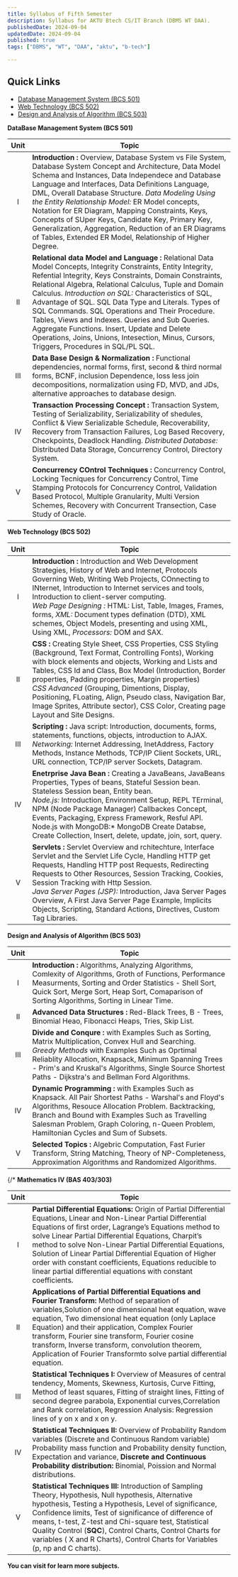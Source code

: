 ```yaml
---
title: Syllabus of Fifth Semester
description: Syllabus for AKTU Btech CS/IT Branch (DBMS WT DAA).
publishedDate: 2024-09-04
updatedDate: 2024-09-04
published: true
tags: ["DBMS", "WT", "DAA", "aktu", "b-tech"]

---
```

## Quick Links

- [Database Management System (BCS 501)](#dbms)
- [Web Technology (BCS 502)](#wt)
- [Design and Analysis of Algorithm (BCS 503)](#daa)


<Callout type="warning" txCenter="true" id="dbms">**DataBase Management System (BCS 501)** </Callout>


| Unit | Topic |
|:------:| ------ |
| I  | **Introduction :** Overview, Database System vs File System, Database System Concept and Architecture, Data Model Schema and Instances, Data Independece and Database Language and Interfaces, Data Definitions Language, DML, Overall Database Structure. *Data Modeling Using the Entity Relationship Model:* ER Model concepts, Notation for ER Diagram, Mapping Constraints, Keys, Concepts of SUper Keys, Candidate Key, Primary Key, Generalization, Aggregation, Reduction of an ER Diagrams of Tables, Extended ER Model, Relationship of Higher Degree. |
| II | **Relational data Model and Language :** Relational Data Model Concepts, Integrity Constraints, Entity Integrity, Refential Integrity, Keys Constraints, Domain Constraints, Relational Algebra, Relational Calculus, Tuple and Domain Calculus. *Introduction on SQL:* Characteristics of SQL, Advantage of SQL. SQL Data Type and Literals. Types of SQL Commands. SQL Operations and Their Procedure. Tables, Views and Indexes. Queries and Sub Queries. Aggregate Functions. Insert, Update and Delete Operations, Joins, Unions, Intesection, Minus, Cursors, Triggers, Procedures in SQL/PL SQL. |
| III | **Data Base Design & Normalization :** Functional dependencies, normal forms, first, second & third normal forms, BCNF, inclusion Dependence, loss less join decompositions, normalization using FD, MVD, and JDs, alternative approaches to database design. |
| IV | **Transaction Processing Concept :** Transaction System, Testing of Serializability, Serializability of shedules, Conflict & View Serializable Schedule, Recoverability, Recovery from Transaction Failures, Log Based Recovery, Checkpoints, Deadlock Handling. *Distributed Database:* Distributed Data Storage, Concurrency Control, Directory System. |
| V | **Concurrency COntrol Techniques :** Concurrency Control, Locking Tecniques for Concurrency Control, Time Stamping Protocols for Concurrency Control, Validation Based Protocol, Multiple Granularity, Multi Version Schemes, Recovery with Concurrent Transection, Case Study of Oracle. |


<Callout type="warning" txCenter="true" id="wt">**Web Technology (BCS 502)** </Callout>



| Unit | Topic |
|:-----:| ----- |
| I | **Introduction :** Introduction and Web Development Strategies, History of Web and Internet, Protocols Governing Web, Writing Web Projects, COnnecting to INternet, Introduction to Internet services and tools, Introduction to client-server computing. <br/> *Web Page Designing :* HTML: List, Table, Images, Frames, forms, *XML:* Document types defination (DTD), XML schemes, Object Models, presenting and using XML, Using XML, *Processors:* DOM and SAX. | 
| II | **CSS :** Creating Style Sheet, CSS Properties, CSS Styling (Background, Text Format, Controlling Fonts), Working with block elements and objects, Working and Lists and Tables, CSS Id and Class, Box Model (Introduction, Border properties, Padding properties, Margin properties) <br/> *CSS Advanced* (Grouping, Dimentions, Display, Positioning, FLoating, Align, Pseudo class, Navigation Bar, Image Sprites, Attribute sector), CSS Color, Creating page Layout and Site Designs. |
| III | **Scripting :** Java script: Introduction, documents, forms, statements, functions, objects, introduction to AJAX. <br/>*Networking:* Internet Addressing, InetAddress, Factory Methods, Instance Methods, TCP/IP Client Sockets, URL, URL connection, TCP/IP server Sockets, Datagram. |
| IV | **Enetrprise Java Bean :** Creating a JavaBeans, JavaBeans Properties, Types of beans, Stateful Session bean. Stateless Session bean, Entity bean. <br/>*Node.js:* Introduction, Environment Setup, REPL TErminal, NPM (Node Package Manager) Callbackes Concept, Events, Packaging, Express Framework, Resful API. <br/>Node.js with MongoDB:* MongoDB Create Databse, Create Collection, Insert, delete, update, join, sort, query. |
| V | **Servlets :** Servlet Overview and rchitechture, Interface Servlet and the Servlet Life Cycle, Handling HTTP get Requests, Handling HTTP post Requests, Redirecting Requests to Other Resources, Session Tracking, Cookies, Session Tracking with Http Session. <br/>*Java Server Pages (JSP):* Introduction, Java Server Pages Overview, A First Java Server Page Example, Implicits Objects, Scripting, Standard Actions, Directives, Custom Tag Libraries. |


<Callout type="warning" txCenter="true" id="daa">**Design and Analysis of Algorithm (BCS 503)** </Callout>

| Unit | Topic |
|:----:| ----  |
| I | **Introduction :** Algorithms, Analyzing Algorithms, Comlexity of Algorithms, Groth of Functions, Performance Measurments, Sorting and Order Statistics - Shell Sort, Quick Sort, Merge Sort, Heap Sort, Comaparison of Sorting Algorithms, Sorting in Linear Time. |
| II | **Advanced Data Structures :** Red-Black Trees, B - Trees, Binomial Heao, Fibonacci Heaps, Tries, Skip List. |
| III | **Divide and Conqure :** with Examples Such as Sorting, Matrix Multiplication, Convex Hull and Searching. <br/>*Greedy Methods* with Examples Such as Oprtimal Reliablity Allocation, Knapsack, Minimum Spanning Trees - Prim's and Kruskal's Algorithms, Single Source Shortest Paths - Dijkstra's and Bellman Ford Algorithms. |
| IV | **Dynamic Programming :** with Examples Such as Knapsack. All Pair Shortest Paths - Warshal's and Floyd's Algorithms, Resouce Allocation Problem. Backtracking, Branch and Bound with Examples Such as Travelling Salesman Problem, Graph Coloring, n-Queen Problem, Hamiltonian Cycles and Sum of Subsets. | 
| V | **Selected Topics  :** Algebric Computation, Fast Furier Transform, String Matching, Theory of NP-Completeness, Approximation Algorithms and Randomized Algorithms. |

{/* 
<Callout type="warning" txCenter="true" id="maths-4">**Mathematics IV (BAS 403/303)** </Callout>

| Unit | Topic |
|:----:| ----  |
| I | **Partial Differential Equations:** Origin of Partial Differential Equations, Linear and Non-Linear Partial Differential Equations of first order, Lagrange’s Equations method to solve Linear Partial Differential Equations, Charpit’s method to solve Non-Linear Partial Differential Equations, Solution of Linear Partial Differential Equation of Higher order with constant coefficients, Equations reducible to linear partial differential equations with constant coefficients. |
| II | **Applications of Partial Differential Equations and Fourier Transform:** Method of separation of variables,Solution of one dimensional heat equation, wave equation, Two dimensional heat equation (only Laplace Equation) and their application, Complex Fourier transform, Fourier sine transform, Fourier cosine transform, Inverse transform, convolution theorem, Application of Fourier Transformto solve partial differential equation. |
| III | **Statistical Techniques I:** Overview of Measures of central tendency, Moments, Skewness, Kurtosis, Curve Fitting, Method of least squares, Fitting of straight lines, Fitting of second degree parabola, Exponential curves,Correlation and Rank correlation, Regression Analysis: Regression lines of y on x and x on y. |
| IV | **Statistical Techniques II:** Overview of Probability Random variables (Discrete and Continuous Random variable) Probability mass function and Probability density function, Expectation and variance, **Discrete and Continuous Probability distribution:** Binomial, Poission and Normal distributions. | 
| V | **Statistical Techniques III:** Introduction of Sampling Theory, Hypothesis, Null hypothesis, Alternative hypothesis, Testing a Hypothesis, Level of significance, Confidence limits, Test of significance of difference of means, t-test, Z-test and Chi-square test, Statistical Quality Control (**SQC**), Control Charts, Control Charts for variables ( X and R Charts), Control Charts for Variables (p, np and C charts). | */}

<Callout type="notes" txCenter="true"> **You can visit for learn more subjects.** </Callout>

 



